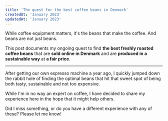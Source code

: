 ```yaml
---
title: 'The quest for the best coffee beans in Denmark'
createdAt: 'January 2023'
updatedAt: 'January 2023'
---
```


While coffee equipment matters, it's the beans that make the coffee. And beans are not just beans.

This post documents my ongoing quest to find **the best freshly roasted coffee beans** that are
**sold online in Denmark** and are **produced in a sustainable way** at **a fair price**.

---

After getting our own espresso machine a year ago, I quickly jumped down the rabbit hole of finding
the optimal beans that hit that sweet spot of being both tasty, sustainable and not too expensive.

While I'm in no way an expert on coffee, I have decided to share my experience here in the hope that
it might help others.

<CoffeeComparisonTable />

Did I miss something, or do you have a different experience with any of these? Please let me know!
